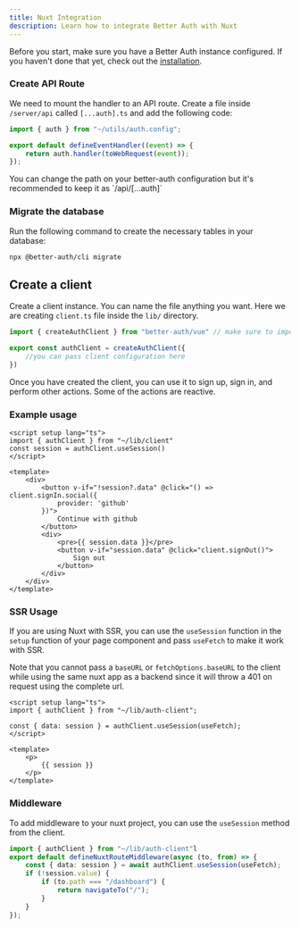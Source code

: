 ```yaml
---
title: Nuxt Integration
description: Learn how to integrate Better Auth with Nuxt
---
```


Before you start, make sure you have a Better Auth instance configured. If you haven't done that yet, check out the [installation](/docs/installation).

### Create API Route

We need to mount the handler to an API route. Create a file inside `/server/api` called `[...auth].ts` and add the following code:

```ts title="server/api/[...auth].ts"
import { auth } from "~/utils/auth.config";

export default defineEventHandler((event) => {
	return auth.handler(toWebRequest(event));
});
```
<Callout type="info">
 You can change the path on your better-auth configuration but it's recommended to keep it as `/api/[...auth]`
</Callout>

### Migrate the database

Run the following command to create the necessary tables in your database:

```bash
npx @better-auth/cli migrate
```

## Create a client

Create a client instance. You can name the file anything you want. Here we are creating `client.ts` file inside the `lib/` directory.

```ts title="client.ts"
import { createAuthClient } from "better-auth/vue" // make sure to import from better-auth/vue

export const authClient = createAuthClient({
    //you can pass client configuration here
})
```

Once you have created the client, you can use it to sign up, sign in, and perform other actions.
Some of the actions are reactive.

### Example usage

```vue title="index.vue"
<script setup lang="ts">
import { authClient } from "~/lib/client"
const session = authClient.useSession()
</script>

<template>
    <div>
        <button v-if="!session?.data" @click="() => client.signIn.social({
            provider: 'github'
        })">
            Continue with github
        </button>
        <div>
            <pre>{{ session.data }}</pre>
            <button v-if="session.data" @click="client.signOut()">
                Sign out
            </button>
        </div>
    </div>
</template>
```

### SSR Usage

If you are using Nuxt with SSR, you can use the `useSession` function in the `setup` function of your page component and pass `useFetch` to make it work with SSR.

Note that you cannot pass a `baseURL` or `fetchOptions.baseURL` to the client while using the same nuxt app as a backend since it will throw a 401 on request using the complete url.

```vue title="index.vue"
<script setup lang="ts">
import { authClient } from "~/lib/auth-client";

const { data: session } = authClient.useSession(useFetch);
</script>

<template>
    <p>
        {{ session }}
    </p>
</template>
```


### Middleware

To add middleware to your nuxt project, you can use the `useSession` method from the client.

```ts title="middleware/auth.global.ts"
import { authClient } from "~/lib/auth-client"l
export default defineNuxtRouteMiddleware(async (to, from) => {
	const { data: session } = await authClient.useSession(useFetch); 
	if (!session.value) {
		if (to.path === "/dashboard") {
			return navigateTo("/");
		}
	}
});
```